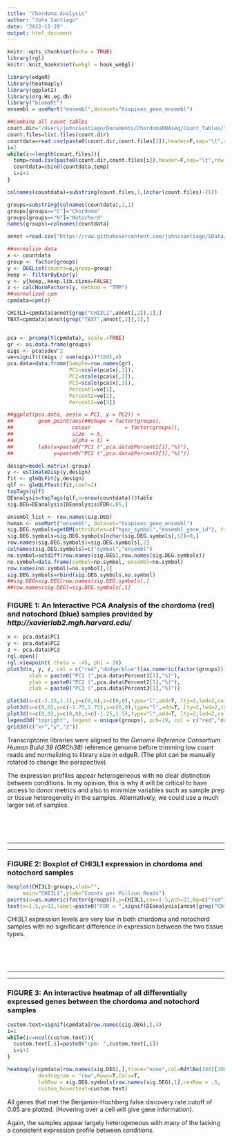 ```yaml
---
title: "Chordoma Analysis"
author: "John Santiago"
date: "2022-11-29"
output: html_document
---
```


```r
knitr::opts_chunk$set(echo = TRUE)
library(rgl)
knitr::knit_hooks$set(webgl = hook_webgl)
```

```r

library(edgeR)
library(heatmaply)
library(ggplot2)
library(org.Hs.eg.db)
library("biomaRt")
ensembl = useMart("ensembl",dataset="hsapiens_gene_ensembl")

##Combine all count tables
count.dir="/Users/johncsantiago/Documents/ChordomaRNAseq/Count_Tables/"
count.files=list.files(count.dir)
countdata=read.csv(paste0(count.dir,count.files[1]),header=F,sep="\t",row.names=1)
i=2
while(i<=length(count.files)){
  temp=read.csv(paste0(count.dir,count.files[i]),header=F,sep="\t",row.names=1)[row.names(countdata),]
  countdata=cbind(countdata,temp)
  i=i+1
}

colnames(countdata)=substring(count.files,1,(nchar(count.files)-26))

groups=substring(colnames(countdata),1,1)
groups[groups=="C"]="Chordoma"
groups[groups=="N"]="Notochord"
names(groups)=colnames(countdata)

annot =read.csv("https://raw.githubusercontent.com/johncsantiago/SData/master/Apoptosis%20Code/AnnotationData.csv",row.names=1)

##normalize data
x <- countdata
group <- factor(groups)
y <- DGEList(counts=x,group=group)
keep <- filterByExpr(y)
y <- y[keep,,keep.lib.sizes=FALSE]
z <- calcNormFactors(y, method = "TMM")
##normalized cpm
cpmdata=cpm(z)

CHI3L1=cpmdata[annot[grep("CHI3L1",annot[,2]),1],]
TBXT=cpmdata[annot[grep("TBXT",annot[,2]),1],]


pca <- prcomp(t(cpmdata), scale.=TRUE) 
gr <- as.data.frame(groups)
eigs <- pca$sdev^2
ve=signif(((eigs / sum(eigs))*100),4)
pca.data=data.frame(Sample=row.names(gr),
                    PC1=scale(pca$x[,1]),
                    PC2=scale(pca$x[,2]),
                    PC3=scale(pca$x[,3]),
                    Percent1=ve[1],
                    Percent2=ve[2],
                    Percent3=ve[3])
```

```r
##ggplot(pca.data, aes(x = PC1, y = PC2)) +
##        geom_point(aes(##shape = factor(groups), 
##                   colour           = factor(groups)),
##                   size  = 5,
##                   alpha = 1) +
##        labs(x=paste0("PC1 (",pca.data$Percent1[1],"%)"), 
##             y=paste0("PC2 (",pca.data$Percent2[1],"%)"))
```


```r

design=model.matrix(~group)
y <- estimateDisp(y,design)
fit <- glmQLFit(y,design)
qlf <- glmQLFTest(fit,coef=2)
topTags(qlf)
DEanalysis=topTags(qlf,n=nrow(countdata))$table
sig.DEG=DEanalysis[DEanalysis$FDR<.05,]

ensembl_list <- row.names(sig.DEG)
human <- useMart("ensembl", dataset="hsapiens_gene_ensembl")
sig.DEG.symbols=getBM(attributes=c("hgnc_symbol","ensembl_gene_id"), filters="ensembl_gene_id", values=ensembl_list, mart=human)
sig.DEG.symbols=sig.DEG.symbols[nchar(sig.DEG.symbols[,1])>0,]
row.names(sig.DEG.symbols)=sig.DEG.symbols[,2]
colnames(sig.DEG.symbols)=c("symbol","ensembl")
no.symbol=setdiff(row.names(sig.DEG),row.names(sig.DEG.symbols))
no.symbol=data.frame(symbol=no.symbol, ensembl=no.symbol)
row.names(no.symbol)=no.symbol[,1]
sig.DEG.symbols=rbind(sig.DEG.symbols,no.symbol)
##sig.DEG=sig.DEG[row.names(sig.DEG.symbols),]
##row.names(sig.DEG)=sig.DEG.symbols[,1]
```
### FIGURE 1: An **Interactive** PCA Analysis of the chordoma (red) and notochord (blue) samples provided by *http://xavierlab2.mgh.harvard.edu/*
```r
x <- pca.data$PC1
y <- pca.data$PC2
z <- pca.data$PC3
rgl.open()
rgl.viewpoint( theta = -45, phi = 30)
plot3d(x, y, z, col = c("red","dodgerblue")[as.numeric(factor(groups))],type='s',size=3,
       xlab = paste0("PC1 (",pca.data$Percent1[1],"%)"),
       ylab = paste0("PC2 (",pca.data$Percent2[1],"%)"),
       zlab = paste0("PC3 (",pca.data$Percent3[1],"%)"))

plot3d(x=c(-2.25,1.1),y=c(0,0),z=c(0,0),type="l",add=T, lty=2,lwd=2,col="black")
plot3d(x=c(0,0),y=c(-1.75,1.75),z=c(0,0),type="l",add=T, lty=2,lwd=2,col="black")
plot3d(x=c(0,0),y=c(0,0),z=c(-1.25,1.5),type="l",add=T, lty=2,lwd=2,col="black")
legend3d("topright", legend = unique(groups), pch=19, col = c("red","dodgerblue"),magnify=2,bty="n",inset=.1)
grid3d(c("x+","y","z"))


```


Transcriptome libraries were aligned to the *Genome Reference Consortium Human Build 38 (GRCh38)* reference genome before trimming low count reads and normalizing to library size in edgeR. (The plot can be manually rotated to change the perspective)
<br >

The expression profiles appear heterogeneous with no clear distinction between conditions. In my opinion, this is why it will be critical to have access to donor metrics and also to minimize variables such as sample prep or tissue heterogeneity in the samples. Alternatively, we could use a much larger set of samples.


<br ><br ><br >
<hr ><hr >

### FIGURE 2: Boxplot of CHI3L1 expression in chordoma and notochord samples
```r

boxplot(CHI3L1~groups,xlab="",
     main="CHI3L1",ylab="Counts per Million Reads")
points(x=as.numeric(factor(groups)),y=CHI3L1,cex=1.5,pch=21,bg=c("red","dodgerblue")[as.numeric(factor(groups))])
text(x=1.5,y=12,label=paste0("FDR = ",signif(DEanalysis[annot[grep("CHI3L1",annot[,2]),1],"FDR"],3)))

```

CHI3L1 expression levels are very low in both chordoma and notochord samples with no significant difference in expression between the two tissue types.


<br ><br ><br >
<hr ><hr  >

### FIGURE 3: An **interactive** heatmap of all differentially expressed genes between the chordoma and notochord samples
```r
custom.text=signif(cpmdata[row.names(sig.DEG),],4)
i=1
while(i<=ncol(custom.text)){
  custom.text[,i]=paste0("cpm: ",custom.text[,i])
  i=i+1
}

heatmaply(cpmdata[row.names(sig.DEG),],trace="none",col=RdYlBu(100)[100:1], scale="row",
          dendrogram = "row",Rowv=T,Colv=T,
          labRow = sig.DEG.symbols[row.names(sig.DEG),1],cexRow = .5,
          custom_hovertext=custom.text)


```

All genes that met the Benjamin-Hochberg false discovery rate cutoff of 0.05 are plotted. (Hovering over a cell will give gene information).
<br >

Again, the samples appear largely heterogeneous with many of the lacking a consistent expression profile between conditions.
